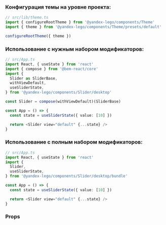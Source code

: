 
### Конфигурация темы на уровне проекта:

```ts
// src/lib/theme.ts
import { configureRootTheme } from '@yandex-lego/components/Theme'
import { theme } from '@yandex-lego/components/Theme/presets/default'

configureRootTheme({ theme })
```

### Использование с нужным набором модификаторов:

```ts
// src/App.ts
import React, { useState } from 'react'
import { compose } from '@bem-react/core'
import {
  Slider as SliderBase,
  withViewDefault,
  useSliderState,
} from '@yandex-lego/components/Slider/desktop'

const Slider = compose(withViewDefault)(SliderBase)

const App = () => {
  const state = useSliderState({ value: [10] })

  return <Slider view="default" {...state} />
}
```

### Использование с полным набором модификаторов:

```ts
// src/App.ts
import React, { useState } from 'react'
import {
  Slider,
  useSliderState,
} from '@yandex-lego/components/Slider/desktop/bundle'

const App = () => {
  const state = useSliderState({ value: [10] })

  return <Slider view="default" {...state} />
}
```

### Props

<PropsTable props={sliderProps} />
